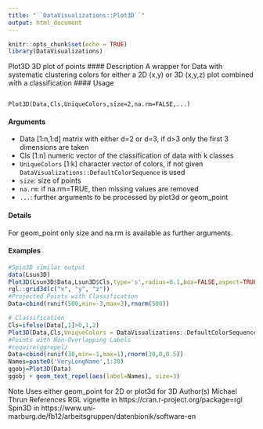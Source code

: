 ```yaml
---
title: "``DataVisualizations::Plot3D``"
output: html_document
---
```




```r
knitr::opts_chunk$set(echo = TRUE)
library(DataVisualizations)
```


Plot3D 3D plot of points
#### Description
A wrapper for Data with systematic clustering colors for either a 2D (x,y) or 3D (x,y,z) plot combined
with a classification
#### Usage
<pre><code>
Plot3D(Data,Cls,UniqueColors,size=2,na.rm=FALSE,...)
</code></pre>

#### Arguments
* Data [1:n,1:d] matrix with either d=2 or d=3, if d>3 only the first 3 dimensions are taken
* Cls [1:n] numeric vector of the classification of data with k classes
* ``UniqueColors`` [1:k] character vector of colors, if not given ``DataVisualizations::DefaultColorSequence`` is used
* ``size``: size of points
* ``na.rm``: if na.rm=TRUE, then missing values are removed
* ``...``: further arguments to be processed by plot3d or geom_point

#### Details
For geom_point only size and na.rm is available as further arguments.

#### Examples
```r
#Spin3D similar output
data(Lsun3D)
Plot3D(Lsun3D$Data,Lsun3D$Cls,type='s',radius=0.1,box=FALSE,aspect=TRUE)
rgl::grid3d(c("x", "y", "z"))
#Projected Points with Classification
Data=cbind(runif(500,min=-3,max=3),rnorm(500))
```
```r
# Classification
Cls=ifelse(Data[,1]>0,1,2)
Plot3D(Data,Cls,UniqueColors = DataVisualizations::DefaultColorSequence[c(1,3)],size=2)
#Points with Non-Overlapping Labels
#require(ggrepel)
Data=cbind(runif(30,min=-1,max=1),rnorm(30,0,0.5))
Names=paste0('VeryLongName',1:30)
ggobj=Plot3D(Data)
ggobj + geom_text_repel(aes(label=Names), size=3)
```

Note
Uses either geom_point for 2D or plot3d for 3D
Author(s)
Michael Thrun
References
RGL vignette in https://cran.r-project.org/package=rgl
Spin3D in https://www.uni-marburg.de/fb12/arbeitsgruppen/datenbionik/software-en

